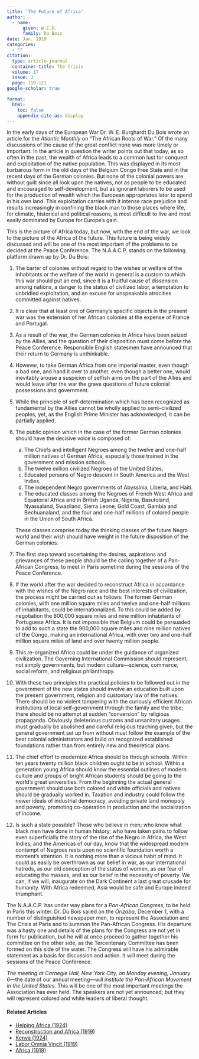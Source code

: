 ```yaml
---
title: 'The Future of Africa'
author:
  - name:
      given: W.E.B.
      family: Du Bois
date: Jan. 1919
categories: 
  - ""
citation: 
  type: article-journal
  container-title: The Crisis
  volume: 17
  issue: 3
  page: 119-121
google-scholar: true

format:
  html:
    toc: false
    appendix-cite-as: display
---
```


In the early days of the European War Dr. W. E. Burghardt Du Bois wrote an article for the *Atlantic Monthly* on “The African Roots of War.” Of the many discussions of the cause of the great conflict none was more timely or important. In the article in question the writer points out that today, as so often in the past, the wealth of Africa leads to a common lust for conquest and exploitation of the native population. This was displayed in its most barbarous form in the old days of the Belgium Congo Free State and in the recent days of the German colonies. But none of the colonial powers are without guilt since all look upon the natives, not as people to be educated and encouraged to self-development, but as ignorant laborers to be used for the production of wealth which the European appropriates later to spend in his own land. This exploitation carries with it intense race prejudice and results increasingly in confining the black man to those places where life, for climatic, historical and political reasons, is most difficult to live and most easily dominated by Europe for Europe’s gain.

This is the picture of Africa today, but now, with the end of the war, we look to the picture of the Africa of the future. This future is being widely discussed and will be one of the most important of the problems to be decided at the Peace Conference. The N.A.A.C.P. stands on the following platform drawn up by Dr. Du Bois:

1. The barter of colonies without regard to the wishes or welfare of the inhabitants or the welfare of the world in general is a custom to which this war should put an end, since it is a fruitful cause of dissension among nations, a danger to the status of civilized labor, a temptation to unbridled exploitation, and an excuse for unspeakable atrocities committed against natives.

2. It is clear that at least one of Germany’s specific objects in the present war was the extension of her African colonies at the expense of France and Portugal.

3. As a result of the war, the German colonies in Africa have been seized by the Allies, and the question of their disposition must come before the Peace Conference. Responsible English statesmen have announced that their return to Germany is unthinkable.

4. However, to take German Africa from one imperial master, even though a bad one, and hand it over to another, even though a better one, would inevitably arouse a suspicion of selfish aims on the part of the Allies and would leave after the war the grave questions of future colonial possessions and government.

5. While the principle of self-determination which has been recognized as fundamental by the Allies cannot be wholly applied to semi-civilized peoples, yet, as the English Prime Minister has acknowledged, it can be partially applied.

6. The public opinion which in the case of the former German colonies should have the decisive voice is composed of:
   (a) The Chiefs and intelligent Negroes among the twelve and one-half million natives of German Africa, especially those trained in the government and mission schools.
   (b) The twelve million civilized Negroes of the United States.
   (c) Educated persons of Negro descent in South America and the West Indies.
   (d) The independent Negro governments of Abyssinia, Liberia, and Haiti.
   (e) The educated classes among the Negroes of French West Africa and Equatorial Africa and in British Uganda, Nigeria, Basutoland, Nyassaland, Swaziland, Sierra Leone, Gold Coast, Gambia and Bechuanaland, and the four and one-half millions of colored people in the Union of South Africa.

   These classes comprise today the thinking classes of the future Negro world and their wish should have weight in the future disposition of the German colonies.


7. The first step toward ascertaining the desires, aspirations and grievances of these people should be the calling together of a Pan-African Congress, to meet in Paris sometime during the sessions of the Peace Conference.

8. If the world after the war decided to reconstruct Africa in accordance with the wishes of the Negro race and the best interests of civilization, the process might be carried out as follows: The former German colonies, with one million square miles and twelve and one-half millions of inhabitants, could be internationalized. To this could be added by negotiation the 800,000 square miles and nine million inhabitants of Portuguese Africa. It is not impossible that Belgium could be persuaded to add to such a state the 900,000 square miles and nine million natives of the Congo, making an international Africa, with over two and one-half million square miles of land and over twenty million people.

9. This re-organized Africa could be under the guidance of organized civilization. The Governing International Commission should represent, not simply governments, but modern culture---science, commerce, social reform, and religious philanthropy.

10. With these two principles the practical policies to be followed out in the government of the new states should involve an education built upon the present government, religion and customary law of the natives. There should be no violent tampering with the curiously efficient African institutions of local self-government through the family and the tribe; there should be no attempt at sudden “conversion” by religious propaganda. Obviously deleterious customs and unsanitary usages must gradually be abolished and careful religious teaching given, but the general government set up from without must follow the example of the best colonial administrators and build on recognized established foundations rather than from entirely new and theoretical plans.

11. The chief effort to modernize Africa should be through schools. Within ten years twenty million black children ought to be in school. Within a generation young Africa should know the essential outlines of modern culture and groups of bright African students should be going to the world’s great universities. From the beginning the actual general government should use both colored and white officials and natives should be gradually worked in. Taxation and industry could follow the newer ideals of industrial democracy, avoiding private land monopoly and poverty, promoting co-operation in production and the socialization of income.

12. Is such a state possible? Those who believe in men; who know what black men have done in human history; who have taken pains to follow even superficially the story of the rise of the Negro in Africa, the West Indies, and the Americas of our day, know that the widespread modern contempt of Negroes rests upon no scientific foundation worth a moment’s attention. It is nothing more than a vicious habit of mind. It could as easily be overthrown as our belief in war, as our international hatreds, as our old conception of the status of women, as our fear of educating the masses, and as our belief in the necessity of poverty. We can, if we will, inaugurate on the Dark Continent a last great crusade for humanity. With Africa redeemed, Asia would be safe and Europe indeed triumphant.


The N.A.A.C.P. has under way plans for a *Pan-African Congress*, to be held in Paris this winter. Dr. Du Bois sailed on the *Orizaba*, December 1, with a number of distinguished newspaper men, to represent the Association and <span class="crisis-title">The Crisis</span> at Paris and to summon the Pan-African Congress. His departure was a hasty one and details of the plans for the Congress are not yet in form for publication, but he will at once proceed to gather together his committee on the other side, as the Tercentenary Committee has been formed on this side of the water. The Congress will have his admirable statement as a basis for discussion and action. It will meet during the sessions of the Peace Conference.

*The meeting at Carnegie Hall, New York City, on Monday evening, January 6*---the date of our annual meeting---*will institute the Pan-African Movement in the United States.* This will be one of the most important meetings the Association has ever held. The speakers are not yet announced; but they will represent colored and white leaders of liberal thought.

<!-- Similar articles start here -->
<div  class="clear-wrap"></div>

#### Related Articles

* [Helping Africa (1924)](/Volumes/28/03/helping_africa.html)
* [Reconstruction and Africa (1919)](/Volumes/17/04/reconstruction_and_africa.html)
* [Kenya (1924)](/Volumes/27/04/kenya.html)
* [Labor Omnia Vincit (1919)](/Volumes/18/05/labor_omnia_vincit.html)
* [Africa (1919)](/Volumes/17/04/africa.html)

<!-- Similar articles end here -->